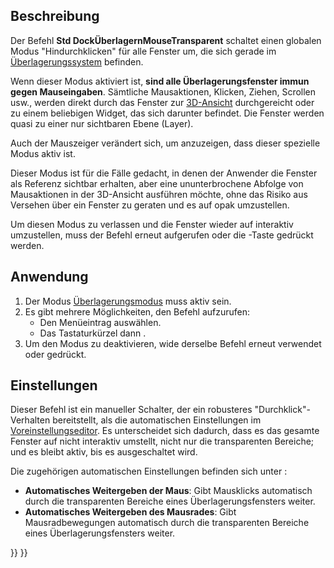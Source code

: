 <languages/>

{{Docnav/de
|[[Std_DockOverlayToggleTransparent/de|DockÜberlagernTransparentUmschalten]]
|[[Std_DockOverlayToggleLeft/de|DockÜberlagernLinksUmschalten]]
|[[Std_View_Menu/de|Std Menü Ansicht]]
|IconL=
|IconR=Std_DockOverlayToggleLeft.svg
|IconC=Freecad.svg
}}

{{GuiCommand/de
|Name=Std DockOverlayMouseTransparent
|Name/de=Std DockÜberlagernMaustransparent
|MenuLocation=Ansicht → Dock panel overlay → Mausaktionen in angedockten Fenstern umleiten
|Workbenches=Alle
|Shortcut={{KEY|T}} {{KEY|T}}
|Version=1.0
|SeeAlso=[[Std_DockOverlayAll/de|DockÜberlagernAlle]]
}}

<span id="Description"></span>
==Beschreibung==

Der Befehl '''Std DockÜberlagernMouseTransparent''' schaltet einen globalen Modus "Hindurchklicken" für alle Fenster um, die sich gerade im [[Std_DockOverlayAll/de|Überlagerungssystem]] befinden.

Wenn dieser Modus aktiviert ist, '''sind alle Überlagerungsfenster immun gegen Mauseingaben'''. Sämtliche Mausaktionen, Klicken, Ziehen, Scrollen usw., werden direkt durch das Fenster zur [[3D_View/de|3D-Ansicht]] durchgereicht oder zu einem beliebigen Widget, das sich darunter befindet. Die Fenster werden quasi zu einer nur sichtbaren Ebene (Layer).

Auch der Mauszeiger verändert sich, um anzuzeigen, dass dieser spezielle Modus aktiv ist.

Dieser Modus ist für die Fälle gedacht, in denen der Anwender die Fenster als Referenz sichtbar erhalten, aber eine ununterbrochene Abfolge von Mausaktionen in der 3D-Ansicht ausführen möchte, ohne das Risiko aus Versehen über ein Fenster zu geraten und es auf opak umzustellen.

Um diesen Modus zu verlassen und die Fenster wieder auf interaktiv umzustellen, muss der Befehl erneut aufgerufen oder die {{KEY|Esc}}-Taste gedrückt werden.

<span id="Usage"></span>
==Anwendung==

# Der Modus [[Std_DockOverlayAll/de|Überlagerungsmodus]] muss aktiv sein.
# Es gibt mehrere Möglichkeiten, den Befehl aufzurufen:
#* Den Menüeintrag {{MenuCommand|Ansicht → Dock panel overlay → Mausaktionen in angedockten Fenstern umleiten}} auswählen.
#* Das Tastaturkürzel {{KEY|T}} dann {{KEY|T}}.
# Um den Modus zu deaktivieren, wide derselbe Befehl erneut verwendet oder {{KEY|Esc}} gedrückt.

<span id="Preferences"></span>
==Einstellungen==

Dieser Befehl ist ein manueller Schalter, der ein robusteres "Durchklick"-Verhalten bereitstellt, als die automatischen Einstellungen im [[Preferences_Editor/de|Voreinstellungseditor]]. Es unterscheidet sich dadurch, dass es das gesamte Fenster auf nicht interaktiv umstellt, nicht nur die transparenten Bereiche; und es bleibt aktiv, bis es ausgeschaltet wird.

Die zugehörigen automatischen Einstellungen befinden sich unter {{MenuCommand|Bearbeiten → Einstellungen... → Anzeige → Benutzeroberfläche → Überlagerungsmodus}}:
* '''Automatisches Weitergeben der Maus''': Gibt Mausklicks automatisch durch die transparenten Bereiche eines Überlagerungsfensters weiter.
* '''Automatisches Weitergeben des Mausrades''': Gibt Mausradbewegungen automatisch durch die transparenten Bereiche eines Überlagerungsfensters weiter.


{{Docnav/de
|[[Std_DockOverlayToggleTransparent/de|DockÜberlagernTransparentUmschalten]]
|[[Std_DockOverlayToggleLeft/de|DockÜberlagernLinksUmschalten]]
|[[Std_View_Menu/de|Std Menü Ansicht]]
|IconL=
|IconR=Std_DockOverlayToggleLeft.svg
|IconC=Freecad.svg
}}

{{Std_Base_navi{{#translation:}}}}
{{Userdocnavi{{#translation:}}}}